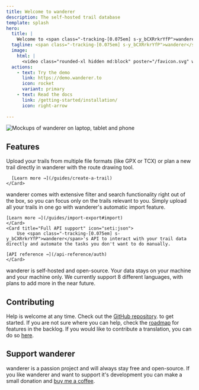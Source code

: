 ```yaml
---
title: Welcome to wanderer
description: The self-hosted trail database
template: splash
hero:
  title: |
    Welcome to <span class="-tracking-[0.075em] s-y_bCXRrkrYfP">wanderer</span>
  tagline: <span class="-tracking-[0.075em] s-y_bCXRrkrYfP">wanderer</span> is a self-hosted trail database. You can upload your recorded GPS tracks or create new ones and add various metadata to build an easily searchable catalogue.
  image:
    html: |
      <video class="rounded-xl hidden md:block" poster="/favicon.svg" width="100%" src="/trailer.mp4" controls autoplay />
  actions:
    - text: Try the demo
      link: https://demo.wanderer.to
      icon: rocket
      variant: primary
    - text: Read the docs
      link: /getting-started/installation/
      icon: right-arrow
    
---
```



![Mockups of wanderer on laptop, tablet and phone](../../assets/hero.png)

## Features

<div class="grid grid-cols-1 md:grid-cols-3 gap-4">
  <div class="mt-4">
    <Card title="Manage your trails" icon="pencil">
      Upload your trails from multiple file formats (like GPX or TCX) or plan a new trail directly in <span class="-tracking-[0.075em] s-y_bCXRrkrYfP">wanderer</span> with the route drawing tool.

      [Learn more →](/guides/create-a-trail)
    </Card>
  </div>
	<Card title="Advanced filters and search" icon="magnifier">
		<span class="-tracking-[0.075em] s-y_bCXRrkrYfP">wanderer</span> comes with extensive filter and search functionality right out of the box, so you can focus only on the trails relevant to you.
	</Card>
  <Card title="Automatic import" icon="seti:folder">
		Simply upload all your trails in one go with <span class="-tracking-[0.075em] s-y_bCXRrkrYfP">wanderer</span>'s automatic import feature.

    [Learn more →](/guides/import-export#import)
	</Card>
	<Card title="Full API support" icon="seti:json">
		Use <span class="-tracking-[0.075em] s-y_bCXRrkrYfP">wanderer</span>'s API to interact with your trail data directly and automate the tasks you don't want to do manually.

    [API reference →](/api-reference/auth)
	</Card>
  <Card title="Privacy friendly" icon="approve-check">
		<span class="-tracking-[0.075em] s-y_bCXRrkrYfP">wanderer</span> is self-hosted and open-source. Your data stays on your machine and your machine only.
	</Card>
  <Card title="i18n" icon="translate">
		We currently support 8 different languages, with plans to add more in the near future.
	</Card>
</div>

## Contributing

Help is welcome at any time. Check out the [GitHub repository](https://github.com/Flomp/wanderer). to get started. If you are not sure where you can help, check the [roadmap](https://github.com/users/Flomp/projects/2) for features in the backlog. If you would like to contribute a translation, you can do so [here](https://crowdin.com/project/wanderer).

## Support <span class="-tracking-[0.075em] s-y_bCXRrkrYfP">wanderer</span>

<span class="-tracking-[0.075em] s-y_bCXRrkrYfP">wanderer</span> is a passion project and will always stay free and open-source. If you like <span class="-tracking-[0.075em] s-y_bCXRrkrYfP">wanderer</span> and want to support it's development you can make a small donation and [buy me a coffee](https://buymeacoffee.com/wanderertrails).